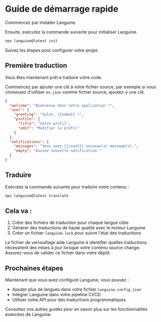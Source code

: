 # Guide de démarrage rapide

Commencez par installer Languine.

Ensuite, exécutez la commande suivante pour initialiser Languine.

```bash title="Terminal"
npx languine@latest init
```

Suivez les étapes pour configurer votre projet.

## Première traduction

Vous êtes maintenant prêt à traduire votre code.

Commencez par ajouter une clé à votre fichier source, par exemple si vous choisissez d'utiliser `en.json` comme fichier source, ajoutez-y une clé.

```json title="src/locales/en.json"
{
  "welcome": "Bienvenue dans notre application !",
  "user": {
    "greeting": "Salut, {{name}} !",
    "profile": {
      "title": "Votre profil",
      "edit": "Modifier le profil"
    }
  },
  "notifications": {
    "messages": "Vous avez {{count}} nouveau(x) message(s).",
    "empty": "Aucune nouvelle notification."
  }
}

```


## Traduire

Exécutez la commande suivante pour traduire votre contenu :

```bash title="Terminal"
npx languine@latest translate
```

## Cela va :
1. Créer des fichiers de traduction pour chaque langue cible
2. Générer des traductions de haute qualité avec le moteur Languine
3. Créer un fichier `languine.lock` pour suivre l'état des traductions

Le fichier de verrouillage aide Languine à identifier quelles traductions nécessitent des mises à jour lorsque votre contenu source change. Assurez-vous de valider ce fichier dans votre dépôt.

## Prochaines étapes

Maintenant que vous avez configuré Languine, vous pouvez :
- Ajouter plus de langues dans votre fichier `languine.config.json`
- Intégrer Languine dans votre pipeline CI/CD
- Utiliser notre API pour des traductions programmatiques

Consultez nos autres guides pour en savoir plus sur les fonctionnalités avancées de Languine.